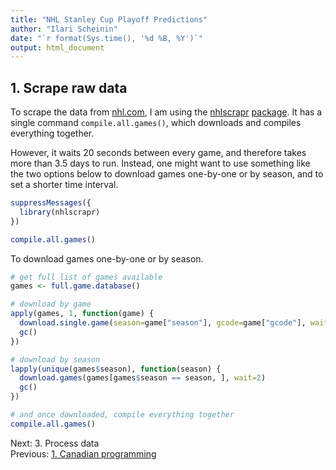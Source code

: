 ```yaml
---
title: "NHL Stanley Cup Playoff Predictions"
author: "Ilari Scheinin"
date: "`r format(Sys.time(), '%d %B, %Y')`"
output: html_document
---
```


1. Scrape raw data
------------------

To scrape the data from [nhl.com](http://www.nhl.com), I am using the
[nhlscrapr](https://github.com/acthomasca/nhlscrapr)
[package](http://cran.r-project.org/web/packages/nhlscrapr/index.html). It has
a single command `compile.all.games()`, which downloads and compiles
everything together.

However, it waits 20 seconds between every game, and therefore takes more than
3.5 days to run. Instead, one might want to use something like the two options
below to download games one-by-one or by season, and to set a shorter time
interval.

```r
suppressMessages({
  library(nhlscrapr)
})

compile.all.games()
```

To download games one-by-one or by season.

```r

# get full list of games available
games <- full.game.database()

# download by game
apply(games, 1, function(game) {
  download.single.game(season=game["season"], gcode=game["gcode"], wait=2)
  gc()
})

# download by season
lapply(unique(games$season), function(season) {
  download.games(games[games$season == season, ], wait=2)
  gc()
})

# and once downloaded, compile everything together
compile.all.games()
```

Next: 3. Process data  
Previous: [1. Canadian programming](canadian.html)
